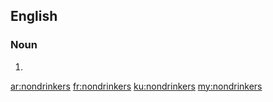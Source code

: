 ==English==

===Noun===
{{head|en|noun plural form}}

# {{plural of|nondrinker|lang=en}}

[[ar:nondrinkers]]
[[fr:nondrinkers]]
[[ku:nondrinkers]]
[[my:nondrinkers]]